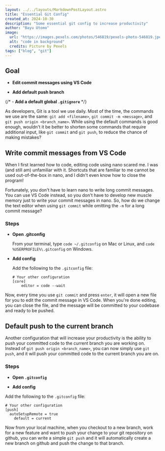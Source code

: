 ```yaml
---
layout: ../../layouts/MarkdownPostLayout.astro
title: "Essential Git Config"
created_at: 2024-10-30
description: "Some essential git config to increase productivity"
author: "Bayu Utomo"
image:
  url: "https://images.pexels.com/photos/546819/pexels-photo-546819.jpeg?auto=compress&cs=tinysrgb&w=600"
  alt: "code in background"
  credits: Picture by Pexels
tags: ["blog", "git"]
---
```


## Goal

- **Edit commit messages using VS Code**

- **Add default push branch**

{/* - **Add a default global `.gitignore`** */}

As developers, Git is a tool we use daily. Most of the time, the commands we use are the same: `git add <filename>`, `git commit -m <message>`, and `git push origin <branch_name>`. While using the default commands is good enough, wouldn't it be better to shorten some commands that require additional input, like `git commit` and `git push`, to reduce the chance of making mistakes?

## Write commit messages from VS Code

When I first learned how to code, editing code using nano scared me. I was (and still am) unfamiliar with it. Shortcuts that are familiar to me cannot be used out-of-the-box in nano, and I didn't even know how to close the program!

Fortunately, you don't have to learn nano to write long commit messages. You can use VS Code instead, so you don't have to develop new muscle memory just to write your commit messages in nano. So, how do we change the text editor when using `git commit` while omitting the `-m` for a long commit message?

### Steps

- **Open .gitconfig**

  From your terminal, type `code ~/.gitconfig` on Mac or Linux, and `code %USERPROFILE%\.gitconfig` on Windows.

- **Add config**

  Add the following to the `.gitconfig` file:
  ```
  # Your other configuration
  [core]
	  editor = code --wait
  ```
Now, every time you use `git commit` and press `enter`, it will open a new file for you to edit the commit message in VS Code. When you're done editing, you can close the file, and the message will be committed to your codebase and ready to be pushed.

## Default push to the current branch

Another configuration that will increase your productivity is the ability to push your committed code to the current branch you are working on. Instead of `git push origin <branch_name>`, you can now simply use `git push`, and it will push your committed code to the current branch you are on.

### Steps

- **Open `.gitconfig`**

- **Add config**

Add the following to the `.gitconfig` file:

  ```
  # Your other configuration
  [push]
  	autoSetupRemote = true
	  default = current
  ```
Now from your local machine, when you checkout to a new branch, work for a new feature and want to push your change to your git repository on github, you can write a simple `git push` and it will automatically create a new branch on github and push the change to that branch.